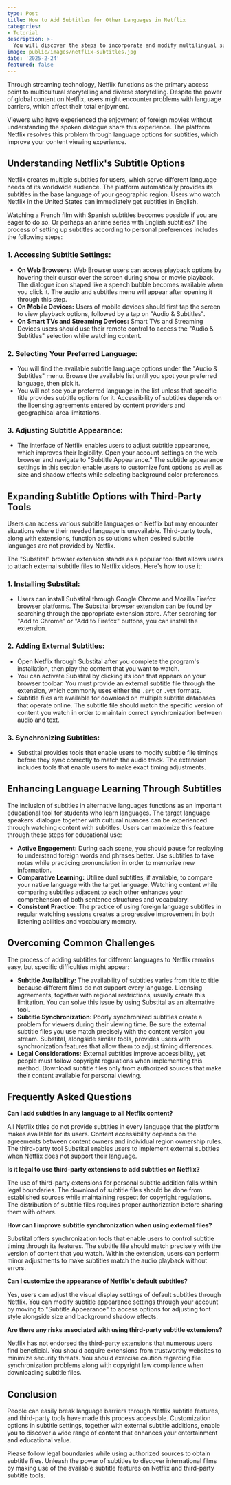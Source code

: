 ```yaml
---
type: Post
title: How to Add Subtitles for Other Languages in Netflix
categories:
- Tutorial
description: >-
  You will discover the steps to incorporate and modify multilingual subtitles on Netflix for enhanced viewing.
image: public/images/netflix-subtitles.jpg
date: '2025-2-24'
featured: false
---
```


Through streaming technology, Netflix functions as the primary access point to multicultural storytelling and diverse storytelling. Despite the power of global content on Netflix, users might encounter problems with language barriers, which affect their total enjoyment.

Viewers who have experienced the enjoyment of foreign movies without understanding the spoken dialogue share this experience. The platform Netflix resolves this problem through language options for subtitles, which improve your content viewing experience.

## Understanding Netflix's Subtitle Options
Netflix creates multiple subtitles for users, which serve different language needs of its worldwide audience. The platform automatically provides its subtitles in the base language of your geographic region. Users who watch Netflix in the United States can immediately get subtitles in English.

Watching a French film with Spanish subtitles becomes possible if you are eager to do so. Or perhaps an anime series with English subtitles? The process of setting up subtitles according to personal preferences includes the following steps:

### 1. Accessing Subtitle Settings:
- **On Web Browsers:** Web Browser users can access playback options by hovering their cursor over the screen during show or movie playback. The dialogue icon shaped like a speech bubble becomes available when you click it. The audio and subtitles menu will appear after opening it through this step.
- **On Mobile Devices:** Users of mobile devices should first tap the screen to view playback options, followed by a tap on "Audio & Subtitles".
- **On Smart TVs and Streaming Devices:** Smart TVs and Streaming Devices users should use their remote control to access the "Audio & Subtitles" selection while watching content.

### 2. Selecting Your Preferred Language:
- You will find the available subtitle language options under the "Audio & Subtitles" menu. Browse the available list until you spot your preferred language, then pick it.
- You will not see your preferred language in the list unless that specific title provides subtitle options for it. Accessibility of subtitles depends on the licensing agreements entered by content providers and geographical area limitations.

### 3. Adjusting Subtitle Appearance:
- The interface of Netflix enables users to adjust subtitle appearance, which improves their legibility. Open your account settings on the web browser and navigate to "Subtitle Appearance." The subtitle appearance settings in this section enable users to customize font options as well as size and shadow effects while selecting background color preferences.

## Expanding Subtitle Options with Third-Party Tools
Users can access various subtitle languages on Netflix but may encounter situations where their needed language is unavailable. Third-party tools, along with extensions, function as solutions when desired subtitle languages are not provided by Netflix.

The "Substital" browser extension stands as a popular tool that allows users to attach external subtitle files to Netflix videos. Here's how to use it:

### 1. Installing Substital:
- Users can install Substital through Google Chrome and Mozilla Firefox browser platforms. The Substital browser extension can be found by searching through the appropriate extension store. After searching for "Add to Chrome" or "Add to Firefox" buttons, you can install the extension.

### 2. Adding External Subtitles:
- Open Netflix through Substital after you complete the program's installation, then play the content that you want to watch.
- You can activate Substital by clicking its icon that appears on your browser toolbar. You must provide an external subtitle file through the extension, which commonly uses either the `.srt` or `.vtt` formats.
- Subtitle files are available for download on multiple subtitle databases that operate online. The subtitle file should match the specific version of content you watch in order to maintain correct synchronization between audio and text.

### 3. Synchronizing Subtitles:
- Substital provides tools that enable users to modify subtitle file timings before they sync correctly to match the audio track. The extension includes tools that enable users to make exact timing adjustments.

## Enhancing Language Learning Through Subtitles
The inclusion of subtitles in alternative languages functions as an important educational tool for students who learn languages. The target language speakers' dialogue together with cultural nuances can be experienced through watching content with subtitles. Users can maximize this feature through these steps for educational use:

- **Active Engagement:** During each scene, you should pause for replaying to understand foreign words and phrases better. Use subtitles to take notes while practicing pronunciation in order to memorize new information.
- **Comparative Learning:** Utilize dual subtitles, if available, to compare your native language with the target language. Watching content while comparing subtitles adjacent to each other enhances your comprehension of both sentence structures and vocabulary.
- **Consistent Practice:** The practice of using foreign language subtitles in regular watching sessions creates a progressive improvement in both listening abilities and vocabulary memory.

## Overcoming Common Challenges
The process of adding subtitles for different languages to Netflix remains easy, but specific difficulties might appear:

- **Subtitle Availability:** The availability of subtitles varies from title to title because different films do not support every language. Licensing agreements, together with regional restrictions, usually create this limitation. You can solve this issue by using Substital as an alternative tool.
- **Subtitle Synchronization:** Poorly synchronized subtitles create a problem for viewers during their viewing time. Be sure the external subtitle files you use match precisely with the content version you stream. Substital, alongside similar tools, provides users with synchronization features that allow them to adjust timing differences.
- **Legal Considerations:** External subtitles improve accessibility, yet people must follow copyright regulations when implementing this method. Download subtitle files only from authorized sources that make their content available for personal viewing.

## Frequently Asked Questions
**Can I add subtitles in any language to all Netflix content?**

All Netflix titles do not provide subtitles in every language that the platform makes available for its users. Content accessibility depends on the agreements between content owners and individual region ownership rules. The third-party tool Substital enables users to implement external subtitles when Netflix does not support their language.

**Is it legal to use third-party extensions to add subtitles on Netflix?**

The use of third-party extensions for personal subtitle addition falls within legal boundaries. The download of subtitle files should be done from established sources while maintaining respect for copyright regulations. The distribution of subtitle files requires proper authorization before sharing them with others.

**How can I improve subtitle synchronization when using external files?**

Substital offers synchronization tools that enable users to control subtitle timing through its features. The subtitle file should match precisely with the version of content that you watch. Within the extension, users can perform minor adjustments to make subtitles match the audio playback without errors.

**Can I customize the appearance of Netflix's default subtitles?**

Yes, users can adjust the visual display settings of default subtitles through Netflix. You can modify subtitle appearance settings through your account by moving to "Subtitle Appearance" to access options for adjusting font style alongside size and background shadow effects.

**Are there any risks associated with using third-party subtitle extensions?**

Netflix has not endorsed the third-party extensions that numerous users find beneficial. You should acquire extensions from trustworthy websites to minimize security threats. You should exercise caution regarding file synchronization problems along with copyright law compliance when downloading subtitle files.

## Conclusion
People can easily break language barriers through Netflix subtitle features, and third-party tools have made this process accessible. Customization options in subtitle settings, together with external subtitle additions, enable you to discover a wide range of content that enhances your entertainment and educational value.

Please follow legal boundaries while using authorized sources to obtain subtitle files. Unleash the power of subtitles to discover international films by making use of the available subtitle features on Netflix and third-party subtitle tools.
